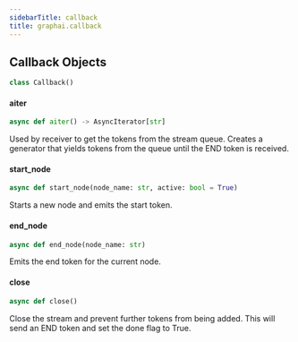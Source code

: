 ```yaml
---
sidebarTitle: callback
title: graphai.callback
---
```


## Callback Objects

```python
class Callback()
```

#### aiter

```python
async def aiter() -> AsyncIterator[str]
```

Used by receiver to get the tokens from the stream queue. Creates
a generator that yields tokens from the queue until the END token is
received.

#### start\_node

```python
async def start_node(node_name: str, active: bool = True)
```

Starts a new node and emits the start token.

#### end\_node

```python
async def end_node(node_name: str)
```

Emits the end token for the current node.

#### close

```python
async def close()
```

Close the stream and prevent further tokens from being added.
This will send an END token and set the done flag to True.

